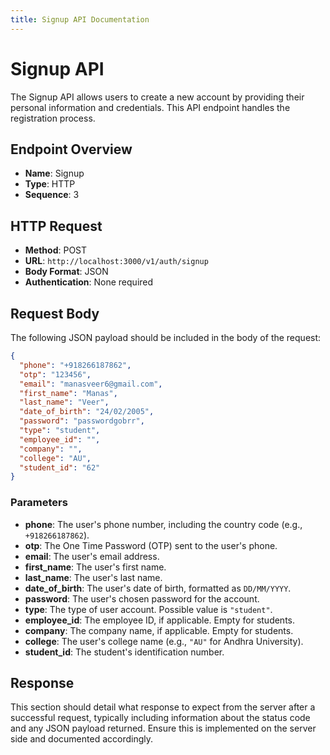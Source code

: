 ```yaml
---
title: Signup API Documentation
---
```


# Signup API

The Signup API allows users to create a new account by providing their personal information and credentials. This API endpoint handles the registration process.

## Endpoint Overview

- **Name**: Signup
- **Type**: HTTP
- **Sequence**: 3

## HTTP Request

- **Method**: POST
- **URL**: `http://localhost:3000/v1/auth/signup`
- **Body Format**: JSON
- **Authentication**: None required

## Request Body

The following JSON payload should be included in the body of the request:

```json
{
  "phone": "+918266187862",
  "otp": "123456",
  "email": "manasveer6@gmail.com",
  "first_name": "Manas",
  "last_name": "Veer",
  "date_of_birth": "24/02/2005",
  "password": "passwordgobrr",
  "type": "student",
  "employee_id": "",
  "company": "",
  "college": "AU",
  "student_id": "62"
}
```

### Parameters

- **phone**: The user's phone number, including the country code (e.g., `+918266187862`).
- **otp**: The One Time Password (OTP) sent to the user's phone.
- **email**: The user's email address.
- **first_name**: The user's first name.
- **last_name**: The user's last name.
- **date_of_birth**: The user's date of birth, formatted as `DD/MM/YYYY`.
- **password**: The user's chosen password for the account.
- **type**: The type of user account. Possible value is `"student"`.
- **employee_id**: The employee ID, if applicable. Empty for students.
- **company**: The company name, if applicable. Empty for students.
- **college**: The user's college name (e.g., `"AU"` for Andhra University).
- **student_id**: The student's identification number.

## Response

This section should detail what response to expect from the server after a successful request, typically including information about the status code and any JSON payload returned. Ensure this is implemented on the server side and documented accordingly.